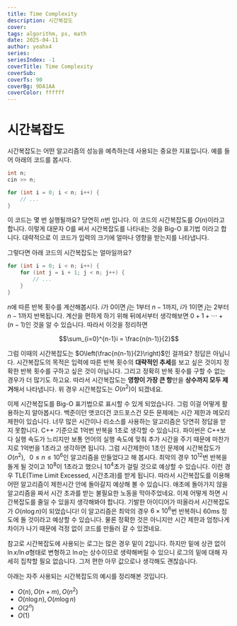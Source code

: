```yaml
---
title: Time Complexity
description: 시간복잡도
cover:
tags: algorithm, ps, math
date: 2025-04-11
author: yeahx4
series: 
seriesIndex: -1
coverTitle: Time Complexity
coverSub: 
coverTs: 90
coverBg: 9DA1AA
coverColor: ffffff
---
```


# 시간복잡도

시간복잡도는 어떤 알고리즘의 성능을 예측하는데 사용되는 중요한 지표입니다. 예를 들어 아래의 코드를 봅시다.

```cpp
int n;
cin >> n;

for (int i = 0; i < n; i++) {
    // ...
}
```

이 코드는 몇 번 실행될까요? 당연히 $n$번 입니다. 이 코드의 시간복잡도를 $O(n)$이라고 합니다. 이렇게 대문자 O를 써서 시간복잡도를 나타내는 것을 Big-O 표기법 이라고 합니다. 대략적으로 이 코드가 입력의 크기에 얼마나 영향을 받는지를 나타냅니다.

그렇다면 아래 코드의 시간복잡도는 얼마일까요?

```cpp
for (int i = 0; i < n; i++) {
    for (int j = i + 1; j < n; j++) {
        // ...
    }
}
```

$n$에 따른 반복 횟수를 계산해봅시다. $i$가 0이면 $j$는 1부터 $n-1$까지, $i$가 1이면 $j$는 2부터 $n-1$까지 반복됩니다. 계산을 편하게 하기 위해 뒤에서부터 생각해보면 $0 + 1 + \cdots +(n-1)$인 것을 알 수 있습니다. 따라서 이것을 정리하면

```math
\sum_{i=0}^{n-1}i = \frac{n(n-1)}{2}
```

그럼 이때의 시간복잡도는 $O\left(\frac{n(n-1)}{2}\right)$인 걸까요? 정답은 아닙니다. 시간복잡도의 목적은 입력에 따른 반복 횟수의 **대략적인 추세**를 보고 싶은 것이지 정확한 반복 횟수를 구하고 싶은 것이 아닙니다. 그리고 정확히 반복 횟수를 구할 수 없는 경우가 더 많기도 하고요. 따라서 시간복잡도는 **영향이 가장 큰 항**만을 **상수까지 모두 제거**해서 나타냅니다. 위 경우 시간복잡도는 $O(n^2)$이 되겠네요.

이제 시간복잡도를 Big-O 표기법으로 표시할 수 있게 되었습니다. 그럼 이걸 어떻게 활용하는지 알아봅시다. 백준이던 앳코더건 코드포스건 모든 문제에는 시간 제한과 메모리 제한이 있습니다. 너무 많은 시간이나 리소스를 사용하는 알고리즘은 당연히 정답을 받지 못합니다. C++ 기준으로 1억번 반복을 1초로 생각할 수 있습니다. 파이썬은 C++보다 실행 속도가 느리지만 보통 언어의 실행 속도에 맞춰 추가 시간을 주기 때문에 마찬가지로 1억번을 1초라고 생각하면 됩니다. 그럼 시간제한이 1초인 문제에 시간복잡도가 $O(n^2), \,\,\,\, 0 \leq n \leq 10^6$인 알고리즘을 만들었다고 해 봅시다. 최악의 경우 $10^{12}$번 반복을 돌게 될 것이고 $10^8$이 1초라고 했으니 $10^4$초가 걸릴 것으로 예상할 수 있습니다. 이런 경우 TLE(Time Limit Excessed, 시간초과)를 받게 됩니다. 따라서 시간복잡도를 이용해 어떤 알고리즘이 제한시간 안에 돌아갈지 예상해 볼 수 있습니다. 애초에 돌아가지 않을 알고리즘을 짜서 시간 초과를 받는 불필요한 노동을 막아주었네요. 이제 어떻게 하면 시간복잡도를 줄일 수 있을지 생각해봐야 합니다. 기발한 아이디어가 떠올라서 시간복잡도가 $O(n \log n)$이 되었습니다! 이 알고리즘은 최악의 경우 $6 \times 10^6$번 반복하니 $60$ms 정도에 돌 것이라고 예상할 수 있습니다. 물론 정확한 것은 아니지만 시간 제한과 엄청나게 차이가 나기 때문에 걱정 없이 코드를 만들러 갈 수 있겠네요.

참고로 시간복잡도에 사용되는 로그는 많은 경우 밑이 2입니다. 하지만 밑에 상관 없이 $\ln x / \ln a$형태로 변형하고 $\ln a$는 상수이므로 생략해버릴 수 있으니 로그의 밑에 대해 자세히 집착할 필요 없습니다. 그저 편한 아무 값으로나 생각해도 괜찮습니다.

아래는 자주 사용되는 시간복잡도의 예시를 정리해본 것입니다.

- $O(n), O(n + m), O(n^2)$
- $O(n \log n), O(m \log n)$
- $O(2^n)$
- $O(1)$

